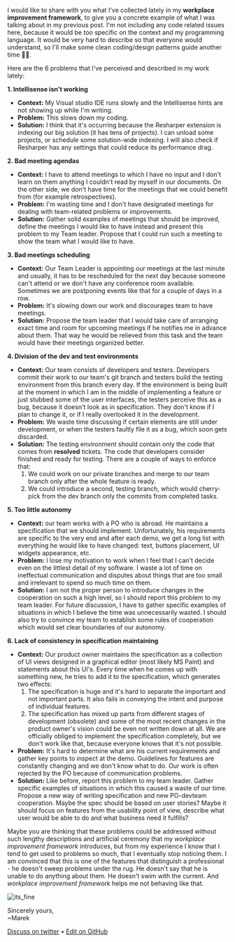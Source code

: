 
I would like to share with you what I've collected lately in my **workplace improvement framework**, to give you a concrete example of what I was talking about in my previous post. I'm not including any code related issues here, because it would be too specific on the context and my programming language. It would be very hard to describe so that everyone would understand, so I'll make some clean coding/design patterns guide another time 👨‍💻.

Here are the 6 problems that I've perceived and described in my work lately:

**1. Intellisense isn't working**

- **Context:** My Visual studio IDE runs slowly and the Intellisense hints are not showing up while I'm writing.
- **Problem:** This slows down my coding.
- **Solution:** I think that it's occurring because the Resharper extension is indexing our big solution (it has tens of projects). I can unload some projects, or schedule some solution-wide indexing. I will also check if Resharper has any settings that could reduce its performance drag.

**2. Bad meeting agendas**

- **Context:** I have to attend meetings to which I have no input and I don't learn on them anything I couldn't read by myself in our documents. On the other side, we don't have time for the meetings that we could benefit from (for example retrospectives).
- **Problem:** I'm wasting time and I don't have designated meetings for dealing with team-related problems or improvements.
- **Solution:** Gather solid examples of meetings that should be improved, define the meetings I would like to have instead and present this problem to my Team leader. Propose that I could run such a meeting to show the team what I would like to have.

**3. Bad meetings scheduling**

- **Context:** Our Team Leader is appointing our meetings at the last minute and usually, it has to be rescheduled for the next day because someone can't attend or we don't have any conference room available. Sometimes we are postponing events like that for a couple of days in a row.
- **Problem:** It's slowing down our work and discourages team to have meetings.
- **Solution:** Propose the team leader that I would take care of arranging exact time and room for upcoming meetings if he notifies me in advance about them. That way he would be relieved from this task and the team would have their meetings organized better.

**4. Division of the dev and test environments**

- **Context:** Our team consists of developers and testers. Developers commit their work to our team's git branch and testers build the testing environment from this branch every day. If the environment is being built at the moment in which I am in the middle of implementing a feature or just stubbed some of the user interfaces, the testers perceive this as a bug, because it doesn't look as in specification. They don't know if I plan to change it, or if I really overlooked it in the development.
- **Problem:** We waste time discussing if certain elements are still under development, or when the testers faultly file it as a bug, which soon gets discarded.
- **Solution:** The testing environment should contain only the code that comes from **resolved** tickets. The code that developers consider finished and ready for testing. There are a couple of ways to enforce that:
  1. We could work on our private branches and merge to our team branch only after the whole feature is ready.
  2. We could introduce a second, testing branch, which would cherry-pick from the dev branch only the commits from completed tasks.

**5. Too little autonomy**

- **Context:** our team works with a PO who is abroad. He maintains a specification that we should implement. Unfortunately, his requirements are specific to the very end and after each demo, we get a long list with everything he would like to have changed: text, buttons placement, UI widgets appearance, etc.
- **Problem:** I lose my motivation to work when I feel that I can't decide even on the littlest detail of my software. I waste a lot of time on ineffectual communication and disputes about things that are too small and irrelevant to spend so much time on them.
- **Solution:** I am not the proper person to introduce changes in the cooperation on such a high level, so I should report this problem to my team leader. For future discussion, I have to gather specific examples of situations in which I believe the time was unnecessarily wasted. I should also try to convince my team to establish some rules of cooperation which would set clear boundaries of our autonomy.

**6. Lack of consistency in specification maintaining**

- **Context:** Our product owner maintains the specification as a collection of UI views designed in a graphical editor (most likely MS Paint) and statements about this UI's. Every time when he comes up with something new, he tries to add it to the specification, which generates two effects:
  1. The specification is huge and it's hard to separate the important and not important parts. It also fails in conveying the intent and purpose of individual features.
  2. The specification has mixed up parts from different stages of development (obsolete) and some of the most recent changes in the product owner's vision could be even not written down at all.
     We are officially obliged to implement the specification completely, but we don't work like that, because everyone knows that it's not possible.
- **Problem:** It's hard to determine what are his current requirements and gather key points to inspect at the demo. Guidelines for features are constantly changing and we don't know what to do. Our work is often rejected by the PO because of communication problems.
- **Solution:** Like before, report this problem to my team leader. Gather specific examples of situations in which this caused a waste of our time. Propose a new way of writing specification and new PO-devteam cooperation. Maybe the spec should be based on user stories? Maybe it should focus on features from the usability point of view, describe what user would be able to do and what business need it fulfills?

Maybe you are thinking that these problems could be addressed without such lengthy descriptions and artificial ceremony that my _workplace improvement framework_ introduces, but from my experience I know that I tend to get used to problems so much, that I eventually stop noticing them. I am convinced that this is one of the features that distinguish a professional - he doesn't sweep problems under the rug. He doesn't say that he is unable to do anything about them. He doesn't swim with the current. And _workplace improvement framework_ helps me not behaving like that.

<img src={itsfine} alt="its_fine" />

Sincerely yours,<br />
~Marek

[Discuss on twitter](https://twitter.com/marek_us/status/1118156108680527872) • [Edit on GitHub](https://github.com/mcalus3/create-react-blog/blob/master/src/routes/posts/2019-04-15-continuous-improvement-part-2/document-English.mdx)
